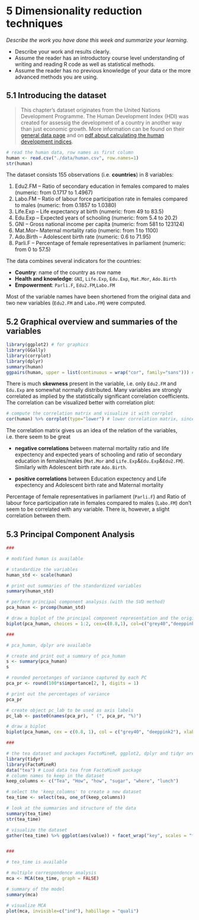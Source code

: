# 5 Dimensionality reduction techniques

*Describe the work you have done this week and summarize your learning.*

- Describe your work and results clearly. 
- Assume the reader has an introductory course level understanding of writing and reading R code as well as statistical methods.
- Assume the reader has no previous knowledge of your data or the more advanced methods you are using.

## 5.1 Introducing the dataset

>This chapter's dataset originates from the United Nations Development Programme. The Human Development Index (HDI) was created for assessig the development of a country in another way than just economic growth. More information can be found on their [general data page](http://hdr.undp.org/en/content/human-development-index-hdi) and on [pdf about calculating the human development indices](http://hdr.undp.org/sites/default/files/hdr2015_technical_notes.pdf). 

```r
# read the human data, row names as first column
human <- read.csv("./data/human.csv", row.names=1)
str(human)
```

The dataset consists 155 observations (i.e. **countries**) in 8 variables: 

1. Edu2.FM -- Ratio of secondary education in females compared to males (numeric: from 0.1717 to 1.4967)
2. Labo.FM -- Ratio of labour force participation rate in females compared to males (numeric: from 0.1857 to 1.0380)
3. Life.Exp -- Life expectancy at birth (numeric: from 49 to 83.5)
4. Edu.Exp -- Expected years of schooling (numeric: from 5.4 to 20.2)
5. GNI -- Gross national income per capita (numeric: from 581 to 123124)
6. Mat.Mor-- Maternal mortality ratio (numeric: from 1 to 1100)
7. Ado.Birth -- Adolescent birth rate (numeric: 0.6 to 71.95)
8. Parli.F -- Percentage of female representatives in parliament (numeric: from 0 to 57.5)

The data combines several indicators for the countries:

* **Country**: name of the country as row name
* **Health and knowledge**: `GNI`, `Life.Exp`, `Edu.Exp`, `Mat.Mor`, `Ado.Birth`
* **Empowerment**: `Parli.F`, `Edu2.FM`,`Labo.FM`

Most of the variable names have been shortened from the original data and two new variables (`Edu2.FM` and `Labo.FM`) were computed.

## 5.2 Graphical overview and summaries of the variables

```r
library(ggplot2) # for graphics
library(GGally)
library(corrplot)
library(dplyr)
summary(human)
ggpairs(human, upper = list(continuous = wrap("cor", family="sans"))) # graphical overview
```

There is much **skewness** present in the variable, i.e. only `Edu2.FM` and `Edu.Exp` are somewhat normally distributed. Many variables are strongly correlated as implied by the statistically significant correlation coefficients. The correlation can be visualized better with correlation plot:


```r
# compute the correlation matrix and visualize it with corrplot
cor(human) %>% corrplot(type="lower") # lower correlation matrix, since symmetric
```

The correlation matrix gives us an idea of the relation of the variables, i.e. there seem to be great  

* **negative correlations** between maternal mortality ratio and life expectency and expected years of schooling and ratio of secondary education in females/males (`Mat.Mor` and `Life.Exp`&`Edu.Exp`&`Edu2.FM`). Similarly with Adolescent birth rate `Ado.Birth`.  

* **positive correlations** between Education expectency and Life expectency and Adolescent birth rate and Maternal mortality

Percentage of female representatives in parliament (`Parli.F`) and Ratio of labour force participation rate in females compared to males (`Labo.FM`) don't seem to be correlated with any variable. There is, however, a slight correlation between them.


## 5.3 Principal Component Analysis 

```r
###

# modified human is available

# standardize the variables
human_std <- scale(human)

# print out summaries of the standardized variables
summary(human_std)

# perform principal component analysis (with the SVD method)
pca_human <- prcomp(human_std)

# draw a biplot of the principal component representation and the original variables
biplot(pca_human, choices = 1:2, cex=c(0.8,1), col=c("grey40","deeppink2"))

###

# pca_human, dplyr are available

# create and print out a summary of pca_human
s <- summary(pca_human)
s

# rounded percetanges of variance captured by each PC
pca_pr <- round(100*s$importance[2, ], digits = 1)

# print out the percentages of variance
pca_pr

# create object pc_lab to be used as axis labels
pc_lab <- paste0(names(pca_pr), " (", pca_pr, "%)")

# draw a biplot
biplot(pca_human, cex = c(0.8, 1), col = c("grey40", "deeppink2"), xlab = pc_lab[1], ylab = pc_lab[2])

###

# the tea dataset and packages FactoMineR, ggplot2, dplyr and tidyr are available
library(tidyr)
library(FactoMineR)
data("tea") # Load data tea from FactoMineR package
# column names to keep in the dataset
keep_columns <- c("Tea", "How", "how", "sugar", "where", "lunch")

# select the 'keep_columns' to create a new dataset
tea_time <- select(tea, one_of(keep_columns))

# look at the summaries and structure of the data
summary(tea_time)
str(tea_time)

# visualize the dataset
gather(tea_time) %>% ggplot(aes(value)) + facet_wrap("key", scales = "free") + geom_bar() + theme(axis.text.x = element_text(angle = 45, hjust = 1, size = 8))


###

# tea_time is available

# multiple correspondence analysis
mca <- MCA(tea_time, graph = FALSE)

# summary of the model
summary(mca)

# visualize MCA
plot(mca, invisible=c("ind"), habillage = "quali")

```
